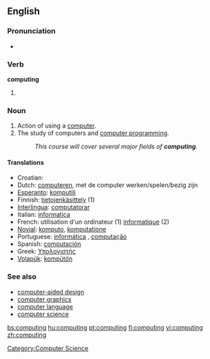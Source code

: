 {{wikipedia}}
==English==

===Pronunciation===
* {{audio|en-us-computing.ogg|Audio (US)}}

===Verb===
'''computing'''

# {{present participle of|compute}}

===Noun===
{{en-noun|-}}

# Action of using a [[computer]].
# The study of computers and [[computer programming]].
#: ''This course will cover several major fields of '''computing'''.''

====Translations====
{{rfc-trans}}
* Croatian: {{t+|hr|računarstvo|n}}
* Dutch: [[computeren]], met de computer werken/spelen/bezig zijn
* [[Esperanto]]: [[komputili]]
* Finnish: [[tietojenkäsittely]] (1)
* [[Interlingua]]: [[computatorar]]
* Italian: [[informatica]]
* French: utilisation d'un ordinateur (1) [[informatique]] (2)
* [[Novial]]: [[komputo]], [[komputatione]]
* Portuguese: [[informática]] {{f}}, [[computação]] {{f}}
* Spanish: [[computación]]
* Greek: [[Υπολογιστής]]
* [[Volapük]]: [[kompütön]]

===See also===
* [[computer-aided design]]
* [[computer graphics]]
* [[computer language]]
* [[computer science]]

[[Category:Computer Science]]

[[bs:computing]]
[[hu:computing]]
[[pt:computing]]
[[fi:computing]]
[[vi:computing]]
[[zh:computing]]